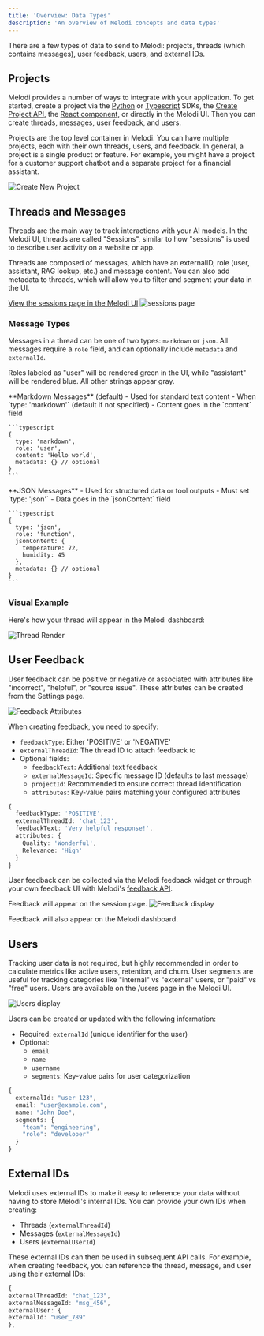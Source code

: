 ```yaml
---
title: 'Overview: Data Types'
description: 'An overview of Melodi concepts and data types'
---
```


There are a few types of data to send to Melodi: projects, threads (which contains messages), user feedback, users, and external IDs.

## Projects
Melodi provides a number of ways to integrate with your application. To get started, create a project via the [Python](/integrating-melodi-analytics/python-sdk) or [Typescript](/integrating-melodi-analytics/typescript-sdk) SDKs, the [Create Project API](/api-reference/create-project), the [React component](/integrating-melodi-analytics/react-component), or directly in the Melodi UI. Then you can create threads, messages, user feedback, and users.

Projects are the top level container in Melodi. You can have multiple projects, each with their own threads, users, and feedback. In general, a project is a single product or feature. For example, you might have a project for a customer support chatbot and a separate project for a financial assistant.

![Create New Project](../images/create-new-project.png)

## Threads and Messages

Threads are the main way to track interactions with your AI models. In the Melodi UI, threads are called "Sessions", similar to how "sessions" is used to describe user activity on a website or app.

Threads are composed of messages, which have an externalID, role (user, assistant, RAG lookup, etc.) and message content. You can also add metadata to threads, which will allow you to filter and segment your data in the UI. 

[View the sessions page in the Melodi UI](https://app.melodi.fyi/admin/threads)
![sessions page](../images/logged-threads.png)

### Message Types


Messages in a thread can be one of two types: `markdown` or `json`. All messages require a `role` field, and can optionally include `metadata` and `externalId`. 

<Tip>Roles labeled as "user" will be rendered green in the UI, while "assistant" will be rendered blue. All other strings appear gray.</Tip>

<Tabs>
  <Tab title="Markdown Messages">
    **Markdown Messages** (default)
    - Used for standard text content
    - When `type: 'markdown'` (default if not specified)
    - Content goes in the `content` field

    ```typescript
    {
      type: 'markdown',
      role: 'user',
      content: 'Hello world',
      metadata: {} // optional
    }
    ```
  </Tab>
  <Tab title="JSON Messages">
    **JSON Messages**
    - Used for structured data or tool outputs
    - Must set `type: 'json'`
    - Data goes in the `jsonContent` field

    ```typescript
    {
      type: 'json',
      role: 'function',
      jsonContent: {
        temperature: 72,
        humidity: 45
      },
      metadata: {} // optional
    }
    ```
  </Tab>
</Tabs>


### Visual Example

Here's how your thread will appear in the Melodi dashboard:

![Thread Render](../images/render-thread.png)


## User Feedback

User feedback can be positive or negative or associated with attributes like "incorrect", "helpful", or "source issue". These attributes can be created from the Settings page.

![Feedback Attributes](../images/create-attributes.png)

When creating feedback, you need to specify:

- `feedbackType`: Either 'POSITIVE' or 'NEGATIVE'
- `externalThreadId`: The thread ID to attach feedback to
- Optional fields:
  - `feedbackText`: Additional text feedback
  - `externalMessageId`: Specific message ID (defaults to last message)
  - `projectId`: Recommended to ensure correct thread identification
  - `attributes`: Key-value pairs matching your configured attributes

```typescript
{
  feedbackType: 'POSITIVE',
  externalThreadId: 'chat_123',
  feedbackText: 'Very helpful response!',
  attributes: {
    Quality: 'Wonderful',
    Relevance: 'High'
  }
}
```

User feedback can be collected via the Melodi feedback widget or through your own feedback UI with Melodi's [feedback API](/api-reference/create-feedback).

Feedback will appear on the session page. 
![Feedback display](../images/feedback-display.png)

Feedback will also appear on the Melodi dashboard.


## Users
Tracking user data is not required, but highly recommended in order to calculate metrics like active users, retention, and churn. User segments are useful for tracking categories like "internal" vs "external" users, or "paid" vs "free" users. Users are available on the /users page in the Melodi UI. 

![Users display](../images/users-display.png)

Users can be created or updated with the following information:
- Required: `externalId` (unique identifier for the user)
- Optional:
  - `email`
  - `name`
  - `username`
  - `segments`: Key-value pairs for user categorization

```typescript
{
  externalId: "user_123",
  email: "user@example.com",
  name: "John Doe",
  segments: {
    "team": "engineering",
    "role": "developer"
  }
}
```

## External IDs

Melodi uses external IDs to make it easy to reference your data without having to store Melodi's internal IDs. You can provide your own IDs when creating:

- Threads (`externalThreadId`)
- Messages (`externalMessageId`)
- Users (`externalUserId`)

These external IDs can then be used in subsequent API calls. For example, when creating feedback, you can reference the thread, message, and user using their external IDs:
```typescript
{
externalThreadId: "chat_123",
externalMessageId: "msg_456",
externalUser: {
externalId: "user_789"
},
```